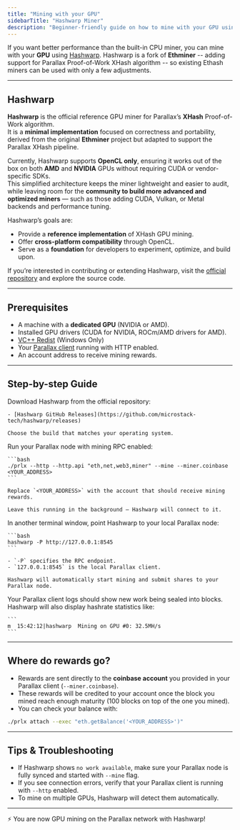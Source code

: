 ```yaml
---
title: "Mining with your GPU"
sidebarTitle: "Hashwarp Miner"
description: "Beginner-friendly guide on how to mine with your GPU using Hashwarp."
---
```


If you want better performance than the built-in CPU miner, you can mine with your **GPU** using [Hashwarp](https://github.com/microstack-tech/hashwarp). Hashwarp is a fork of **Ethminer** -- adding support for Parallax Proof-of-Work XHash algorithm -- so existing Ethash miners can be used with only a few adjustments.

---

## Hashwarp

**Hashwarp** is the official reference GPU miner for Parallax’s **XHash** Proof-of-Work algorithm.  
It is a **minimal implementation** focused on correctness and portability, derived from the original **Ethminer** project but adapted to support the Parallax XHash pipeline.

Currently, Hashwarp supports **OpenCL only**, ensuring it works out of the box on both **AMD** and **NVIDIA** GPUs without requiring CUDA or vendor-specific SDKs.  
This simplified architecture keeps the miner lightweight and easier to audit, while leaving room for the **community to build more advanced and optimized miners** — such as those adding CUDA, Vulkan, or Metal backends and performance tuning.

Hashwarp’s goals are:

- Provide a **reference implementation** of XHash GPU mining.  
- Offer **cross-platform compatibility** through OpenCL.  
- Serve as a **foundation** for developers to experiment, optimize, and build upon.  

If you’re interested in contributing or extending Hashwarp, visit the [official repository](https://github.com/microstack-tech/hashwarp) and explore the source code.

---

## Prerequisites

- A machine with a **dedicated GPU** (NVIDIA or AMD).  
- Installed GPU drivers (CUDA for NVIDIA, ROCm/AMD drivers for AMD).  
- [VC++ Redist](https://learn.microsoft.com/en-us/cpp/windows/latest-supported-vc-redist?view=msvc-170#latest-supported-redistributable-version) (Windows Only)
- Your [Parallax client](../client/setup) running with HTTP enabled.  
- An account address to receive mining rewards.

---

## Step-by-step Guide

<Steps>
  <Step title="Install Hashwarp">
    Download Hashwarp from the official repository:

    - [Hashwarp GitHub Releases](https://github.com/microstack-tech/hashwarp/releases)

    Choose the build that matches your operating system.
  </Step>

  <Step title="Start your Parallax client">
    Run your Parallax node with mining RPC enabled:

    ```bash
    ./prlx --http --http.api "eth,net,web3,miner" --mine --miner.coinbase <YOUR_ADDRESS>
    ```

    Replace `<YOUR_ADDRESS>` with the account that should receive mining rewards.

    Leave this running in the background — Hashwarp will connect to it.
  </Step>

  <Step title="Run Hashwarp against Parallax client">
    In another terminal window, point Hashwarp to your local Parallax node:

    ```bash
    hashwarp -P http://127.0.0.1:8545
    ```

    - `-P` specifies the RPC endpoint.  
    - `127.0.0.1:8545` is the local Parallax client.  

    Hashwarp will automatically start mining and submit shares to your Parallax node.
  </Step>

  <Step title="Confirm mining is active">
    Your Parallax client logs should show new work being sealed into blocks.  
    Hashwarp will also display hashrate statistics like:

    ```
    m  15:42:12|hashwarp  Mining on GPU #0: 32.5MH/s
    ```
  </Step>
</Steps>

---

## Where do rewards go?

- Rewards are sent directly to the **coinbase account** you provided in your Parallax client (`--miner.coinbase`).  
- These rewards will be credited to your account once the block you mined reach enough maturity (100 blocks on top of the one you mined).
- You can check your balance with:

```bash
./prlx attach --exec "eth.getBalance('<YOUR_ADDRESS>')"
```

---

## Tips & Troubleshooting

- If Hashwarp shows `no work available`, make sure your Parallax node is fully synced and started with `--mine` flag.  
- If you see connection errors, verify that your Parallax client is running with `--http` enabled.  
- To mine on multiple GPUs, Hashwarp will detect them automatically.  

---

⚡ You are now GPU mining on the Parallax network with Hashwarp!
